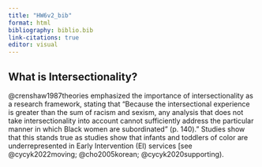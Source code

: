 ```yaml
---
title: "HW6v2_bib"
format: html
bibliography: biblio.bib
link-citations: true 
editor: visual
---
```


## What is Intersectionality?

@crenshaw1987theories emphasized the importance of intersectionality as a research framework, stating that “Because the intersectional experience is greater than the sum of racism and sexism, any analysis that does not take intersectionality into account cannot sufficiently address the particular manner in which Black women are subordinated” (p. 140)." Studies show that this stands true as studies show that infants and toddlers of color are underrepresented in Early Intervention (EI) services [see @cycyk2022moving; @cho2005korean; @cycyk2020supporting).

